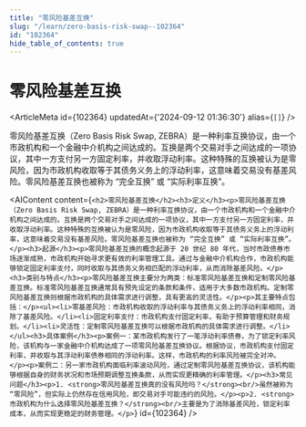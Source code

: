```yaml
---
title: "零风险基差互换"
slug: "/learn/zero-basis-risk-swap--102364"
id: "102364"
hide_table_of_contents: true
---
```



# 零风险基差互换

<ArticleMeta id={102364} updatedAt={'2024-09-12 01:36:30'} alias={`[]`} />
<div className='border-solid border-b border-t-0 my-4 border-[var(--ifm-color-gray-300)]' />

零风险基差互换（Zero Basis Risk Swap, ZEBRA）是一种利率互换协议，由一个市政机构和一个金融中介机构之间达成的。互换是两个交易对手之间达成的一项协议，其中一方支付另一方固定利率，并收取浮动利率。这种特殊的互换被认为是零风险，因为市政机构收取等于其债务义务上的浮动利率，这意味着交易没有基差风险。零风险基差互换也被称为 “完全互换” 或 “实际利率互换”。

<AIContent content={`<h2>零风险基差互换</h2><h3>定义</h3><p>零风险基差互换（Zero Basis Risk Swap, ZEBRA）是一种利率互换协议，由一个市政机构和一个金融中介机构之间达成的。互换是两个交易对手之间达成的一项协议，其中一方支付另一方固定利率，并收取浮动利率。这种特殊的互换被认为是零风险，因为市政机构收取等于其债务义务上的浮动利率，这意味着交易没有基差风险。零风险基差互换也被称为 “完全互换” 或 “实际利率互换”。</p><h3>起源</h3><p>零风险基差互换的概念起源于 20 世纪 80 年代，当时市政债券市场逐渐成熟，市政机构开始寻求更有效的利率管理工具。通过与金融中介机构合作，市政机构能够锁定固定利率支付，同时收取与其债务义务相匹配的浮动利率，从而消除基差风险。</p><h3>类别与特点</h3><p>零风险基差互换主要分为两类：标准零风险基差互换和定制零风险基差互换。标准零风险基差互换通常具有预先设定的条款和条件，适用于大多数市政机构。定制零风险基差互换则根据市政机构的具体需求进行调整，具有更高的灵活性。</p><p>其主要特点包括：</p><ul><li>零基差风险：市政机构收取的浮动利率与其债务义务上的浮动利率相同，消除了基差风险。</li><li>固定利率支付：市政机构支付固定利率，有助于预算管理和财务规划。</li><li>灵活性：定制零风险基差互换可以根据市政机构的具体需求进行调整。</li></ul><h3>具体案例</h3><p>案例一：某市政机构发行了一笔浮动利率债券，为了锁定利率风险，该机构与一家金融中介机构达成了一项零风险基差互换协议。根据协议，市政机构支付固定利率，并收取与其浮动利率债券相同的浮动利率。这样，市政机构的利率风险被完全对冲。</p><p>案例二：另一家市政机构面临利率波动风险，通过定制零风险基差互换协议，该机构能够根据自身的财务状况和市场预期调整互换条款，从而实现更精确的利率管理。</p><h3>常见问题</h3><p>1. <strong>零风险基差互换真的没有风险吗？</strong><br/>虽然被称为 “零风险”，但实际上仍然存在信用风险，即交易对手可能违约的风险。</p><p>2. <strong>市政机构为什么选择零风险基差互换？</strong><br/>主要是为了消除基差风险，锁定利率成本，从而实现更稳定的财务管理。</p>`} id={102364} />
